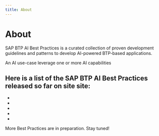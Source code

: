 ```yaml
---
title: About
---
```


# About

SAP BTP AI Best Practices is a curated collection of proven development guidelines and patterns to develop AI-powered BTP-based applications.

An AI use-case leverage one or more AI capabilities

Here is a list of the SAP BTP AI Best Practices released so far on site site:
-
-
-
-
-
-

More Best Practices are in preparation. Stay tuned!
